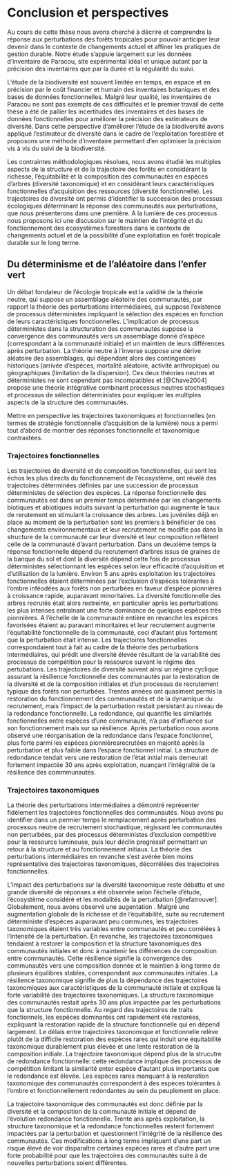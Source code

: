 # Conclusion et perspectives

Au cours de cette thèse nous avons cherché à décrire et comprendre la réponse aux perturbations des forêts tropicales pour pouvoir anticiper leur devenir dans le contexte de changements actuel et affiner les pratiques de gestion durable. 
Notre étude s'appuie largement sur les données d'inventaire de Paracou, site expérimental idéal et unique autant par la précision des inventaires que par la durée et la régularité du suivi.

L'étude de la biodiversité est souvent limitée en temps, en espace et en précision par le coût financier et humain des inventaires botaniques et des bases de données fonctionnelles.
Malgré leur qualité, les inventaires de Paracou ne sont pas exempts de ces difficultés et le premier travail de cette thèse a été de pallier les incertitudes des inventaires et des bases de données fonctionnelles pour améliorer la précision des estimateurs de diversité.
Dans cette perspective d'améliorer l'étude de la biodiversité avons appliqué l'estimateur de diversité dans le cadre de l'exploitation forestière et proposons une méthode d'inventaire permettant d'en optimiser la précision vis à vis du suivi de la biodiversité.

Les contraintes méthodologiques résolues, nous avons étudié les multiples aspects de la structure et de la trajectoire des forêts en considérant la richesse, l'équitabilité et la composition des communautés en espèces d'arbres (diversité taxonomique) et en considérant leurs caractéristiques fonctionnelles d'acquisition des ressources (diversité fonctionnelle).
Les trajectoires de diversité ont permis d'identifier la succession des processus écologiques déterminant la réponse des communautés aux perturbations, que nous présenterons dans une première.
A la lumière de ces processus nous proposons ici une discussion sur le maintien de l'intégrité et du fonctionnement des écosystèmes forestiers dans le contexte de changements actuel et de la possibilité d'une exploitation en forêt tropicale durable sur le long terme.

## Du déterminisme et de l'aléatoire dans l'enfer vert

Un débat fondateur de l'écologie tropicale est la validité de la théorie neutre, qui suppose un assemblage aléatoire des communautés, par rapport la théorie des perturbations intermédiaires, qui suppose l'existence de processus déterministes impliquant la sélection des espèces en fonction de leurs caractéristiques fonctionnelles.
L'implication de processus déterministes dans la structuration des communautés suppose la convergence des communautés vers un assemblage donné d'espèce (correspondant à la communauté initiale) et un maintien de leurs différences après perturbation.
La théorie neutre à l'inverse suppose une dérive aléatoire des assemblages, qui dépendant alors des contingences historiques (arrivée d'espèces, mortalité aléatoire, activité anthropique) ou géographiques (limitation de la dispersion).
Ces deux théories neutres et déterministes ne sont cependant pas incompatibles et [@Chave2004] propose une théorie intégrative combinant processus neutres stochastiques et processus de sélection déterministes pour expliquer les multiples aspects de la structure des communautés.

Mettre en perspective les trajectoires taxonomiques et fonctionnelles (en termes de stratégie fonctionnelle d'acquisition de la lumière) nous a permi tout d'abord de montrer des réponses fonctionnelle et taxonomique contrastées.

### Trajectoires fonctionnelles

Les trajectoires de diversité et de composition fonctionnelles, qui sont les échos les plus directs du fonctionnement de l'écosystème, ont révélé des trajectoires déterminées définies par une succession de processus déterministes de sélection des espèces.
La réponse fonctionnelle des communautés est dans un premier temps déterminée par les changements biotiques et abiotiques induits suivant la perturbation qui augmente le taux de rerutement en stimulant la croissance des arbres.
Les juvéniles déjà en place au moment de la perturbation sont les premiers à bénéficier de ces changements environnementaux et leur recrutement ne modifie pas dans la structure de la communauté car leur diversité et leur composition reflètent celle de la communauté d'avant perturbation. 
Dans un deuxième temps la réponse fonctionnelle dépend du recrutement d'arbres issus de graines de la banque du sol et dont la diversité dépend cette fois de processus déterministes sélectionnant les espèces selon leur efficacité d'acquisition et d'utilisation de la lumière.
Environ 5 ans après exploitation les trajectoires fonctionnelles étaient déterminées par l'exclusion d'espèces tolérantes à l'ombre inféodées aux forêts non perturbées en faveur d'espèce pionnières à croissance rapide, auparavant minoritaires.
La diversité fonctionnelle des arbres recrutés était alors restreinte, en particulier après les perturbations les plus intenses entraînant une forte dominance de quelques espèces très pionnières.
A l'échelle de la communauté entière en revanche les espèces favorisées étaient au paravant minoritaires et leur recrutement augmente l'équitabilité fonctionnelle de la communauté, ceci d'autant plus fortement que la perturbation était intense.
Les trajectoires fonctionnelles correspondaient tout à fait au cadre de la théorie des perturbations intermédiaires, qui prédit une diversité élevée résultant de la variabilité des processus de compétition pour la ressource suivant le régime des pertubations.
Les trajectoires de diversité suivent ainsi un régime cyclique assurant la résilience fonctionnelle des communautés par la restoration de la diversité et de la composition initiales et d'un processus de recrutement typique des forêts non perturbées.
Trentes années ont quasiment permis la restoration du fonctionnement des communautés et de la dynamique du recrutement, mais l'impact de la perturbation restait persistant au niveau de la redondance fonctionnelle.
La redondance, qui quantifie les similarités fonctionnelles entre espèces d'une communauté, n'a pas d'influence sur son fonctionnement mais sur sa résilience.
Après perturbation nous avons observé une réorganisation de la redondance dans l'espace fonctionnel, plus forte parmi les espèces pionnièresrecrutées en majorité après la perturbation et plus faible dans l'espace fonctionnel initial.
La structure de redondance tendait vers une restoration de l'état initial mais demeurait fortement impactée 30 ans après exploitation, nuançant l'intégralité de la résilience des commmunautés.

### Trajectoires taxonomiques

La théorie des perturbations intermédiaires a démontré représenter fidèlement les trajectoires fonctionnelles des communautés.
Nous avons pu identifier dans un permier temps le remplacement après perturbation des processus neutre de recrutement stochastique, régissant les communautés non perturbées, par des processus déterministes d'exclusion compétitive pour la ressource lumineuse, puis leur déclin progressif permettant un retour à la structure et au fonctionnement initiaux.
La théorie des perturbations intermédiaires en revanche s'est avérée bien moins représentative des trajectoires taxonomiques, décorrélées des trajectoires fonctionnelles. 

L'impact des perturbations sur la diversité taxonomique reste débattu et une grande diversité de réponses a été observée selon l'échelle d'étude, l'écosystème considéré et les modalités de la perturbation [@refatrouver].
Globalement, nous avons observé une augentation .
Malgré une augmentation globale de la richesse et de l'équitabilité, suite au recrutement déterministe d'espèces auparavant peu communes, les trajectoires taxonomiques étaient très variables entre communautés et peu corrélées à l'intensité de la perturbation.
En revanche, les trajectoires taxonomiques tendaient à restorer la composition et la structure taxonomiques des communautés initiales et donc à maintenir les différences de composition entre communautés.
Cette résilience signifie la convergence des communautés vers une composition donnée et le maintien à long terme de plusieurs équilibres stables, correspondant aux communautés initiales.
La résilience taxonomique signifie de plus la dépendance des trajectoires taxonomiques aux caractéristiques de la communauté initiale et explique la forte variabilité des trajectoires taxonomiques.
La structure taxonomique des communautés restait après 30 ans plus impactée par les perturbations que la structure fonctionnelle.
Au regard des trajectoires de traits fonctionnels, les espèces dominantes ont rapidement été restorées, expliquant la restoration rapide de la structure fonctionnelle qui en dépend largement.
Le délais entre trajectoires taxonomique et fonctionnelle relève plutôt de la difficile restoration des espèces rares qui induit une équitabilité taxonomique durablement plus élevée et une lente restoration de la composition initiale.
La trajectoire taxonomique dépend plus de la strucutre de redondance fonctionnelle: cette redondance implique des processus de compétition limitant la similarité enter espèce d'autant plus importants que le redondance est élevée.
Les espèces rares manquant à la restoration taxonomique des communautés correspondent à des espèces tolérantes à l'ombre et fonctionnellement redondantes au sein du peuplement en place.

La trajectoire taxonomique des communautés est donc définie par la diversité et la composition de la communauté initiale et dépend de l'évolution redondance fonctionnelle.
Trente ans après exploitation, la structure taxonomique et la redondance fonctionnelles restent fortement impactées par la perturbation et questionnent l'intégrité de la résilience des communautés.
Ces modifications à long terme impliquent d'une part un risque élevé de voir disparaître certaines espèces rares  et d'autre part une forte probabilité pour que les trajectoires des communautés suite à de nouvelles perturbations soient différentes.









